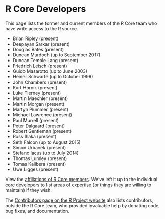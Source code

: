 # R Core Developers

This page lists the former and current members of the R Core team who have write access to the R source.

  * Brian Ripley (present) 
  * Deepayan Sarkar (present) 
  * Douglas Bates (present) 
  * Duncan Murdoch (up to September 2017)
  * Duncan Temple Lang (present) 
  * Friedrich Leisch (present)
  * Guido Masarotto (up to June 2003)
  * Heiner Schwarte (up to October 1999)
  * John Chambers (present)
  * Kurt Hornik (present)
  * Luke Tierney (present)
  * Martin Maechler (present)
  * Martin Morgan (present)
  * Martyn Plummer (present)
  * Michael Lawrence (present)
  * Paul Murrell (present)
  * Peter Dalgaard (present)
  * Robert Gentleman (present)
  * Ross Ihaka (present)
  * Seth Falcon (up to August 2015)
  * Simon Urbanek (present)
  * Stefano lacus (up to July 2014)
  * Thomas Lumley (present)
  * Tomas Kalibera (present)
  * Uwe Ligges (present)

View the [affiliations of R Core members](). We've left it up to the individual core developers to list areas of expertise (or things they are willing to maintain) if they wish.
<!-- TODO add URL to bios, perhaps on the R project website -->

The [Contributors page on the R Project website](https://www.r-project.org/contributors.html) also lists contributors, outside the R Core team, who provided invaluable help by donating code, bug fixes, and documentation.